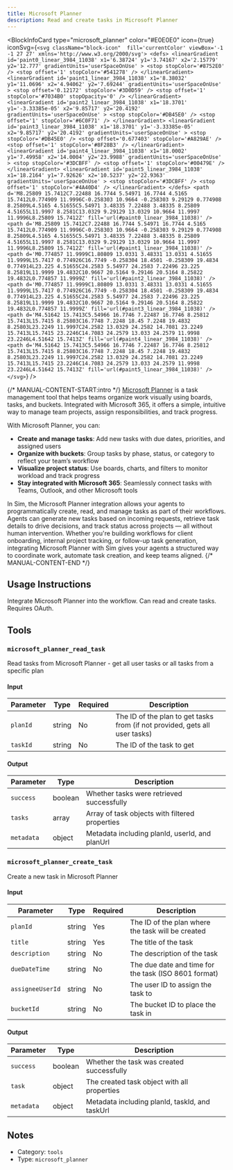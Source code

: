 ```yaml
---
title: Microsoft Planner
description: Read and create tasks in Microsoft Planner
---
```



<BlockInfoCard 
  type="microsoft_planner"
  color="#E0E0E0"
  icon={true}
  iconSvg={`<svg className="block-icon"  fill='currentColor' viewBox='-1 -1 27 27' xmlns='http://www.w3.org/2000/svg'>
      <defs>
        <linearGradient
          id='paint0_linear_3984_11038'
          x1='6.38724'
          y1='3.74167'
          x2='2.15779'
          y2='12.777'
          gradientUnits='userSpaceOnUse'
        >
          <stop stopColor='#8752E0' />
          <stop offset='1' stopColor='#541278' />
        </linearGradient>
        <linearGradient
          id='paint1_linear_3984_11038'
          x1='8.38032'
          y1='11.0696'
          x2='4.94062'
          y2='7.69244'
          gradientUnits='userSpaceOnUse'
        >
          <stop offset='0.12172' stopColor='#3D0D59' />
          <stop offset='1' stopColor='#7034B0' stopOpacity='0' />
        </linearGradient>
        <linearGradient
          id='paint2_linear_3984_11038'
          x1='18.3701'
          y1='-3.33385e-05'
          x2='9.85717'
          y2='20.4192'
          gradientUnits='userSpaceOnUse'
        >
          <stop stopColor='#DB45E0' />
          <stop offset='1' stopColor='#6C0F71' />
        </linearGradient>
        <linearGradient
          id='paint3_linear_3984_11038'
          x1='18.3701'
          y1='-3.33385e-05'
          x2='9.85717'
          y2='20.4192'
          gradientUnits='userSpaceOnUse'
        >
          <stop stopColor='#DB45E0' />
          <stop offset='0.677403' stopColor='#A829AE' />
          <stop offset='1' stopColor='#8F28B3' />
        </linearGradient>
        <linearGradient
          id='paint4_linear_3984_11038'
          x1='18.0002'
          y1='7.49958'
          x2='14.0004'
          y2='23.9988'
          gradientUnits='userSpaceOnUse'
        >
          <stop stopColor='#3DCBFF' />
          <stop offset='1' stopColor='#00479E' />
        </linearGradient>
        <linearGradient
          id='paint5_linear_3984_11038'
          x1='18.2164'
          y1='7.92626'
          x2='10.5237'
          y2='22.9363'
          gradientUnits='userSpaceOnUse'
        >
          <stop stopColor='#3DCBFF' />
          <stop offset='1' stopColor='#4A40D4' />
        </linearGradient>
      </defs>
      <path
        d='M8.25809 15.7412C7.22488 16.7744 5.54971 16.7744 4.5165 15.7412L0.774909 11.9996C-0.258303 10.9664 -0.258303 9.29129 0.774908 8.25809L4.5165 4.51655C5.54971 3.48335 7.22488 3.48335 8.25809 4.51655L11.9997 8.2581C13.0329 9.29129 13.0329 10.9664 11.9997 11.9996L8.25809 15.7412Z'
        fill='url(#paint0_linear_3984_11038)'
      />
      <path
        d='M8.25809 15.7412C7.22488 16.7744 5.54971 16.7744 4.5165 15.7412L0.774909 11.9996C-0.258303 10.9664 -0.258303 9.29129 0.774908 8.25809L4.5165 4.51655C5.54971 3.48335 7.22488 3.48335 8.25809 4.51655L11.9997 8.2581C13.0329 9.29129 13.0329 10.9664 11.9997 11.9996L8.25809 15.7412Z'
        fill='url(#paint1_linear_3984_11038)'
      />
      <path
        d='M0.774857 11.9999C1.80809 13.0331 3.48331 13.0331 4.51655 11.9999L15.7417 0.774926C16.7749 -0.258304 18.4501 -0.258309 19.4834 0.774914L23.225 4.51655C24.2583 5.54977 24.2583 7.22496 23.225 8.25819L11.9999 19.4832C10.9667 20.5164 9.29146 20.5164 8.25822 19.4832L0.774857 11.9999Z'
        fill='url(#paint2_linear_3984_11038)'
      />
      <path
        d='M0.774857 11.9999C1.80809 13.0331 3.48331 13.0331 4.51655 11.9999L15.7417 0.774926C16.7749 -0.258304 18.4501 -0.258309 19.4834 0.774914L23.225 4.51655C24.2583 5.54977 24.2583 7.22496 23.225 8.25819L11.9999 19.4832C10.9667 20.5164 9.29146 20.5164 8.25822 19.4832L0.774857 11.9999Z'
        fill='url(#paint3_linear_3984_11038)'
      />
      <path
        d='M4.51642 15.7413C5.54966 16.7746 7.22487 16.7746 8.25812 15.7413L15.7415 8.25803C16.7748 7.2248 18.45 7.2248 19.4832 8.25803L23.2249 11.9997C24.2582 13.0329 24.2582 14.7081 23.2249 15.7413L15.7415 23.2246C14.7083 24.2579 13.033 24.2579 11.9998 23.2246L4.51642 15.7413Z'
        fill='url(#paint4_linear_3984_11038)'
      />
      <path
        d='M4.51642 15.7413C5.54966 16.7746 7.22487 16.7746 8.25812 15.7413L15.7415 8.25803C16.7748 7.2248 18.45 7.2248 19.4832 8.25803L23.2249 11.9997C24.2582 13.0329 24.2582 14.7081 23.2249 15.7413L15.7415 23.2246C14.7083 24.2579 13.033 24.2579 11.9998 23.2246L4.51642 15.7413Z'
        fill='url(#paint5_linear_3984_11038)'
      />
    </svg>`}
/>

{/* MANUAL-CONTENT-START:intro */}
[Microsoft Planner](https://www.microsoft.com/en-us/microsoft-365/planner) is a task management tool that helps teams organize work visually using boards, tasks, and buckets. Integrated with Microsoft 365, it offers a simple, intuitive way to manage team projects, assign responsibilities, and track progress.

With Microsoft Planner, you can:

- **Create and manage tasks**: Add new tasks with due dates, priorities, and assigned users
- **Organize with buckets**: Group tasks by phase, status, or category to reflect your team’s workflow
- **Visualize project status**: Use boards, charts, and filters to monitor workload and track progress
- **Stay integrated with Microsoft 365**: Seamlessly connect tasks with Teams, Outlook, and other Microsoft tools

In Sim, the Microsoft Planner integration allows your agents to programmatically create, read, and manage tasks as part of their workflows. Agents can generate new tasks based on incoming requests, retrieve task details to drive decisions, and track status across projects — all without human intervention. Whether you're building workflows for client onboarding, internal project tracking, or follow-up task generation, integrating Microsoft Planner with Sim gives your agents a structured way to coordinate work, automate task creation, and keep teams aligned.
{/* MANUAL-CONTENT-END */}


## Usage Instructions

Integrate Microsoft Planner into the workflow. Can read and create tasks. Requires OAuth.



## Tools

### `microsoft_planner_read_task`

Read tasks from Microsoft Planner - get all user tasks or all tasks from a specific plan

#### Input

| Parameter | Type | Required | Description |
| --------- | ---- | -------- | ----------- |
| `planId` | string | No | The ID of the plan to get tasks from \(if not provided, gets all user tasks\) |
| `taskId` | string | No | The ID of the task to get |

#### Output

| Parameter | Type | Description |
| --------- | ---- | ----------- |
| `success` | boolean | Whether tasks were retrieved successfully |
| `tasks` | array | Array of task objects with filtered properties |
| `metadata` | object | Metadata including planId, userId, and planUrl |

### `microsoft_planner_create_task`

Create a new task in Microsoft Planner

#### Input

| Parameter | Type | Required | Description |
| --------- | ---- | -------- | ----------- |
| `planId` | string | Yes | The ID of the plan where the task will be created |
| `title` | string | Yes | The title of the task |
| `description` | string | No | The description of the task |
| `dueDateTime` | string | No | The due date and time for the task \(ISO 8601 format\) |
| `assigneeUserId` | string | No | The user ID to assign the task to |
| `bucketId` | string | No | The bucket ID to place the task in |

#### Output

| Parameter | Type | Description |
| --------- | ---- | ----------- |
| `success` | boolean | Whether the task was created successfully |
| `task` | object | The created task object with all properties |
| `metadata` | object | Metadata including planId, taskId, and taskUrl |



## Notes

- Category: `tools`
- Type: `microsoft_planner`
